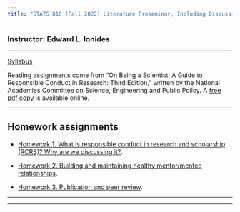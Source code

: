 ```yaml
---
title: "STATS 810 (Fall 2022) Literature Proseminar, Including Discussions on Responsible Conduct in Research and Scholarship"
---
```


<h3> Instructor: Edward L. Ionides </h3>

-------------

[Syllabus](syllabus.pdf) 

Reading assignments come from "On Being a Scientist: A Guide to Responsible Conduct in Research: Third Edition," written by the National Academies Committee on Science, Engineering and Public Policy. 
A [free pdf copy](http://www.nap.edu/catalog.php?record_id=12192) is available online.


----------

## Homework assignments 


* [Homework 1. What is responsible conduct in research and scholarship (RCRS)? Why are we discussing it?](hw01.pdf).

* [Homework 2. Building and maintaining healthy mentor/mentee relationships](hw02.pdf).

* [Homework 3. Publication and peer review](hw03.pdf).

<!--

* [Homework 4. Academic misconduct](hw04.pdf). 

* [Homework 5. Data and the reproducibility of research results](hw05.pdf).

* [Homework 6. Conflicts of interest and conflicts of commitment](hw06.pdf).

* [Homework 7. Collaborative research & Human participants and animal subjects](hw07.pdf).

* [Homework 8. Negligence, mistakes & how to avoid them](hw08.pdf).

* [Homework 9. Internet repositories for collaboration and open-source research: git and GitHub](hw09.html).

* [Homework 10. Linux and the open source software movement](hw10.pdf).

* [Homework 11. Parallel statistical computing](hw11.pdf).

* [Homework 12. Statistical computing on greatlakes](hw12.pdf).

* [Homework 13. A workflow for reproducible statistical research: combining Latex and R with knitr](hw13.pdf)

* [Homework 14. A research seminar](hw14.pdf)

-->

------------

-----------
